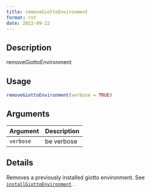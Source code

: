 ```yaml
--- 
title: removeGiottoEnvironment 
format: rst 
date: 2022-09-22 
--- 
```


## Description

removeGiottoEnvironment


## Usage

```r
removeGiottoEnvironment(verbose = TRUE)
```


## Arguments

Argument      |Description
------------- |----------------
`verbose`     |     be verbose


## Details

Removes a previously installed giotto environment.
 See [`installGiottoEnvironment`](#installgiottoenvironment) .


